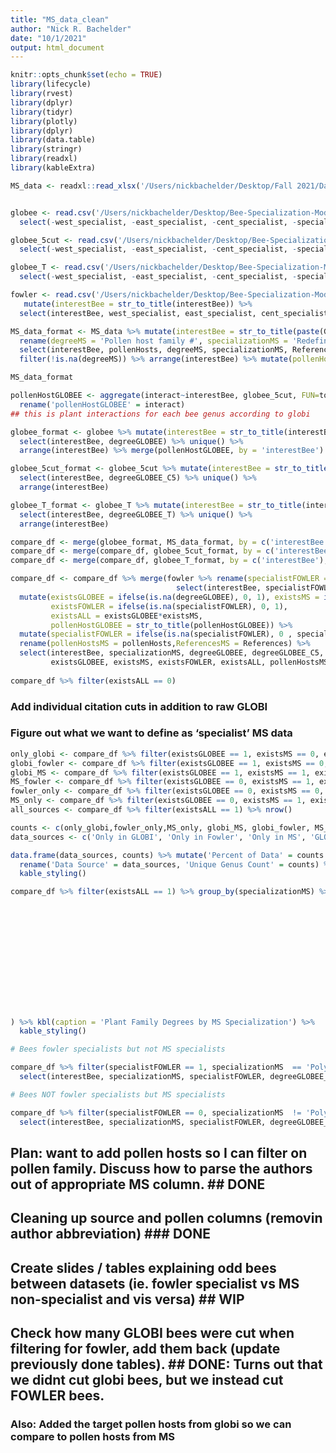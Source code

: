 ```yaml
---
title: "MS_data_clean"
author: "Nick R. Bachelder"
date: "10/1/2021"
output: html_document
---
```


```r
knitr::opts_chunk$set(echo = TRUE)
library(lifecycle)
library(rvest)
library(dplyr)
library(tidyr)
library(plotly)
library(dplyr)
library(data.table)
library(stringr)
library(readxl)
library(kableExtra)

MS_data <- readxl::read_xlsx('/Users/nickbachelder/Desktop/Fall 2021/Data for Bees/DATA_pollen-diet-breadth_list_09-26-21_ALR_seltmann-colab.xlsx', sheet = 2)


globee <- read.csv('/Users/nickbachelder/Desktop/Bee-Specialization-Modeling/modeling_data/BeeCiteRaw') %>%
  select(-west_specialist, -east_specialist, -cent_specialist, -specialist)

globee_5cut <- read.csv('/Users/nickbachelder/Desktop/Bee-Specialization-Modeling/modeling_data/BeeCiteC5') %>%
  select(-west_specialist, -east_specialist, -cent_specialist, -specialist)

globee_T <- read.csv('/Users/nickbachelder/Desktop/Bee-Specialization-Modeling/modeling_data/BeeCiteW') %>%
  select(-west_specialist, -east_specialist, -cent_specialist, -specialist)

fowler <- read.csv('/Users/nickbachelder/Desktop/Bee-Specialization-Modeling/Fowler-GLOBI Modeling/fowler') %>%
   mutate(interestBee = str_to_title(interestBee)) %>%
  select(interestBee, west_specialist, east_specialist, cent_specialist, specialist)
```

```r
MS_data_format <- MS_data %>% mutate(interestBee = str_to_title(paste(Genus, sub(".*? ", "", Species)))) %>% 
  rename(degreeMS = 'Pollen host family #', specializationMS = 'Redefined pollen diet breadth', pollenHosts = 'Pollen hosts') %>%
  select(interestBee, pollenHosts, degreeMS, specializationMS, References) %>%
  filter(!is.na(degreeMS)) %>% arrange(interestBee) %>% mutate(pollenHosts = str_to_title(gsub("[A-Za-z]*[^A-Za-z/, ]\\S*\\s*", "", pollenHosts)))

MS_data_format
```


```r
pollenHostGLOBEE <- aggregate(interact~interestBee, globee_5cut, FUN=toString) %>% mutate(interestBee = str_to_title(interestBee)) %>% 
  rename('pollenHostGLOBEE' = interact)
## this is plant interactions for each bee genus according to globi

globee_format <- globee %>% mutate(interestBee = str_to_title(interestBee)) %>% rename(degreeGLOBEE = degree) %>% 
  select(interestBee, degreeGLOBEE) %>% unique() %>%
  arrange(interestBee) %>% merge(pollenHostGLOBEE, by = 'interestBee')

globee_5cut_format <- globee_5cut %>% mutate(interestBee = str_to_title(interestBee)) %>% rename(degreeGLOBEE_C5 = degree) %>% 
  select(interestBee, degreeGLOBEE_C5) %>% unique() %>%
  arrange(interestBee)

globee_T_format <- globee_T %>% mutate(interestBee = str_to_title(interestBee)) %>% rename(degreeGLOBEE_T = degree) %>% 
  select(interestBee, degreeGLOBEE_T) %>% unique() %>%
  arrange(interestBee)
```


```r
compare_df <- merge(globee_format, MS_data_format, by = c('interestBee'), all = T)  
compare_df <- merge(compare_df, globee_5cut_format, by = c('interestBee'), all = T) 
compare_df <- merge(compare_df, globee_T_format, by = c('interestBee'), all = T) 

compare_df <- compare_df %>% merge(fowler %>% rename(specialistFOWLER = specialist) %>% 
                                     select(interestBee, specialistFOWLER), by = c('interestBee'), all = T) %>% unique() %>%
  mutate(existsGLOBEE = ifelse(is.na(degreeGLOBEE), 0, 1), existsMS = ifelse(is.na(degreeMS), 0, 1), 
         existsFOWLER = ifelse(is.na(specialistFOWLER), 0, 1),
         existsALL = existsGLOBEE*existsMS,
         pollenHostGLOBEE = str_to_title(pollenHostGLOBEE)) %>%
  mutate(specialistFOWLER = ifelse(is.na(specialistFOWLER), 0 , specialistFOWLER))%>% 
  rename(pollenHostsMS = pollenHosts,ReferencesMS = References) %>%
  select(interestBee, specializationMS, degreeGLOBEE, degreeGLOBEE_C5, degreeGLOBEE_T, specialistFOWLER, 
         existsGLOBEE, existsMS, existsFOWLER, existsALL, pollenHostsMS, pollenHostGLOBEE, ReferencesMS, degreeMS)
 
compare_df %>% filter(existsALL == 0)
```

### Add individual citation cuts in addition to raw GLOBI
### Figure out what we want to define as 'specialist' MS data

```r
only_globi <- compare_df %>% filter(existsGLOBEE == 1, existsMS == 0, existsFOWLER == 0) %>% nrow()
globi_fowler <- compare_df %>% filter(existsGLOBEE == 1, existsMS == 0, existsFOWLER == 1) %>% nrow()
globi_MS <- compare_df %>% filter(existsGLOBEE == 1, existsMS == 1, existsFOWLER == 0) %>% nrow()
MS_fowler <- compare_df %>% filter(existsGLOBEE == 0, existsMS == 1, existsFOWLER == 1) %>% nrow()
fowler_only <- compare_df %>% filter(existsGLOBEE == 0, existsMS == 0, existsFOWLER == 1) %>% nrow()
MS_only <- compare_df %>% filter(existsGLOBEE == 0, existsMS == 1, existsFOWLER == 0) %>% nrow()
all_sources <- compare_df %>% filter(existsALL == 1) %>% nrow()

counts <- c(only_globi,fowler_only,MS_only, globi_MS, globi_fowler, MS_fowler, all_sources, nrow(compare_df))
data_sources <- c('Only in GLOBI', 'Only in Fowler', 'Only in MS', 'GLOBI and MS', 'GLOBI and Fowler', 'MS and Fowler', 'All Sources', 'Total')

data.frame(data_sources, counts) %>% mutate('Percent of Data' = counts / nrow(compare_df)) %>% 
  rename('Data Source' = data_sources, 'Unique Genus Count' = counts) %>% kbl(caption = "Bee Data Sources Summary") %>%
  kable_styling()
```

```r
compare_df %>% filter(existsALL == 1) %>% group_by(specializationMS) %>% summarize('Mean GLOBI Degree'  = mean(degreeGLOBEE),
                                                                                   'GLOBI Degree IQR' = paste('[', round(quantile(degreeGLOBEE, 0.25),
                                                                                                                         2), 
                                                                                                                  ',', round(quantile(degreeGLOBEE, 0.75), 2),
                                                                                                            ']'),
                                                                                   'Mean GLOBI C5 Degree' = mean(degreeGLOBEE_C5),
                                                                                   'GLOBI C5 Degree IQR' = paste('[', round(quantile(degreeGLOBEE_C5, 0.25), 2),
                                                                                                                  ',', round(quantile(degreeGLOBEE_C5, 0.75), 2),
                                                                                                            ']'),
                                                                                   'Mean GLOBI T Degree' = mean(degreeGLOBEE_T),
                                                                                   'GLOBI T Degree IQR' = paste('[', round(quantile(degreeGLOBEE_T, 0.25), 2),
                                                                                                                  ',', round(quantile(degreeGLOBEE_T, 0.75), 2),
                                                                                                            ']'),
                                                                                   'Percent Fowler Specialist' = mean(specialistFOWLER)
) %>% kbl(caption = 'Plant Family Degrees by MS Specialization') %>%
  kable_styling()
```

```r
# Bees fowler specialists but not MS specialists

compare_df %>% filter(specialistFOWLER == 1, specializationMS  == 'Polylectic') %>% 
  select(interestBee, specializationMS, specialistFOWLER, degreeGLOBEE_C5, degreeGLOBEE, pollenHostsMS, pollenHostGLOBEE, ReferencesMS) %>% filter(degreeGLOBEE < 3)
```



```r
# Bees NOT fowler specialists but MS specialists

compare_df %>% filter(specialistFOWLER == 0, specializationMS  != 'Polylectic') %>% 
  select(interestBee, specializationMS, specialistFOWLER, degreeGLOBEE_C5, degreeGLOBEE, pollenHostsMS, pollenHostGLOBEE, ReferencesMS) %>% filter(degreeGLOBEE_C5 > 5)
```

## Plan: want to add pollen hosts so I can filter on pollen family. Discuss how to parse the authors out of appropriate MS column. ## DONE

## Cleaning up source and pollen columns (removin author abbreviation)   ### DONE

## Create slides / tables explaining odd bees between datasets (ie. fowler specialist vs MS non-specialist and vis versa) ## WIP

## Check how many GLOBI bees were cut when filtering for fowler, add them back (update previously done tables). ## DONE: Turns out that we didnt cut globi bees, but we instead cut FOWLER bees.

### Also: Added the target pollen hosts from globi so we can compare to pollen hosts from MS


```r

```


```r

```


```r

```




